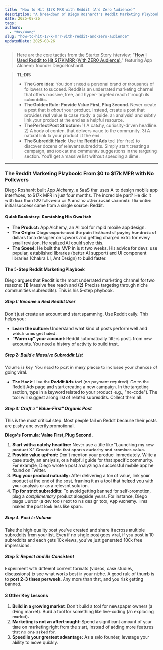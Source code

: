 ```yaml
---
title: "How to Hit $17K MRR with Reddit (And Zero Audience)"
description: "A breakdown of Diego Roshardt's Reddit Marketing Playbook, the strategy he used to grow his SaaS to $17k MRR in 4 months with less than 100 followers on X."
date: 2025-08-26
tags:
authors:
  - "Max/Wang"
slug: "how-to-hit-17-k-mrr-with-reddit-and-zero-audience"
updatedDate: 2025-08-26
---
```


> Here are the core tactics from the Starter Story interview, "[How I Used Reddit to Hit $17K MRR (With ZERO Audience)](https://www.youtube.com/watch?v=BaWUPamqWlA)," featuring App Alchemy founder Diego Roshardt.

> **TL;DR:**
>
> * **The Core Idea:** You don't need a personal brand or thousands of followers to succeed. Reddit is an underrated marketing channel that offers massive, free, and hyper-targeted reach through its subreddits.
> * **The Golden Rule: Provide Value First, Plug Second.** Never create a post that is *about* your product. Instead, create a post that provides real value (a case study, a guide, an analysis) and subtly link your product at the end as a helpful resource.
> * **The Perfect Post Structure:** 1) A catchy, curiosity-driven headline. 2) A body of content that delivers value to the community. 3) A natural link to your product at the end.
> * **The Subreddit Hack:** Use the **Reddit Ads** tool (for free) to discover dozens of relevant subreddits. Simply start creating a campaign, and look at the community suggestions in the targeting section. You'll get a massive list without spending a dime.

***

### **The Reddit Marketing Playbook: From \$0 to \$17k MRR with No Followers**

Diego Roshardt built App Alchemy, a SaaS that uses AI to design mobile app interfaces, to $17k MRR in just four months. The incredible part? He did it with less than 100 followers on X and no other social channels. His entire initial success came from a single source: Reddit.

#### **Quick Backstory: Scratching His Own Itch**

* **The Product:** App Alchemy, an AI tool for rapid mobile app design.
* **The Origin:** Diego experienced the pain firsthand of paying hundreds of dollars for a designer on Upwork and getting charged extra for every small revision. He realized AI could solve this.
* **The Speed:** He built the MVP in just two weeks. His advice for devs: use popular, established libraries (better AI support) and UI component libraries (Chakra UI, Ant Design) to build faster.

#### **The 5-Step Reddit Marketing Playbook**

Diego argues that Reddit is the most underrated marketing channel for two reasons: **(1)** Massive free reach and **(2)** Precise targeting through niche communities (subreddits). This is his 5-step playbook.

##### **Step 1: Become a Real Reddit User**
Don't just create an account and start spamming. Use Reddit daily. This helps you:
* **Learn the culture:** Understand what kind of posts perform well and which ones get hated.
* **"Warm up" your account:** Reddit automatically filters posts from new accounts. You need a history of activity to build trust.

##### **Step 2: Build a Massive Subreddit List**
Volume is key. You need to post in many places to increase your chances of going viral.
* **The Hack:** Use the **Reddit Ads** tool (no payment required). Go to the Reddit Ads page and start creating a new campaign. In the targeting section, type in a keyword related to your product (e.g., "no-code"). The tool will suggest a long list of related subreddits. Collect them all.

##### **Step 3: Craft a "Value-First" Organic Post**
This is the most critical step. Most people fail on Reddit because their posts are pushy and overtly promotional.

**Diego's Formula: Value First, Plug Second.**

1.  **Start with a catchy headline:** Never use a title like "Launching my new product X." Create a title that sparks curiosity and promises value.
2.  **Provide value upfront:** Don't mention your product immediately. Write a case study, an analysis, or a helpful guide for that specific community. For example, Diego wrote a post analyzing a successful mobile app he found on Twitter.
3.  **Plug your product naturally:** After delivering a ton of value, link your product at the end of the post, framing it as a tool that helped you with your analysis or as a relevant solution.
4.  **Tip for strict subreddits:** To avoid getting banned for self-promotion, plug a *complimentary* product alongside yours. For instance, Diego plugs Cursor (a dev tool) next to his design tool, App Alchemy. This makes the post look less like spam.

##### **Step 4: Post in Volume**
Take the high-quality post you've created and share it across multiple subreddits from your list. Even if no single post goes viral, if you post in 10 subreddits and each gets 10k views, you've just generated 100k free impressions.

##### **Step 5: Repeat and Be Consistent**
Experiment with different content formats (videos, case studies, discussions) to see what works best in your niche. A good rule of thumb is to **post 2-3 times per week.** Any more than that, and you risk getting banned.

#### **3 Other Key Lessons**
1.  **Build in a growing market:** Don't build a tool for newspaper owners (a dying market). Build a tool for something like live-coding (an exploding market).
2.  **Marketing is not an afterthought:** Spend a significant amount of your time on marketing right from the start, instead of adding more features that no one asked for.
3.  **Speed is your greatest advantage:** As a solo founder, leverage your ability to move quickly.
